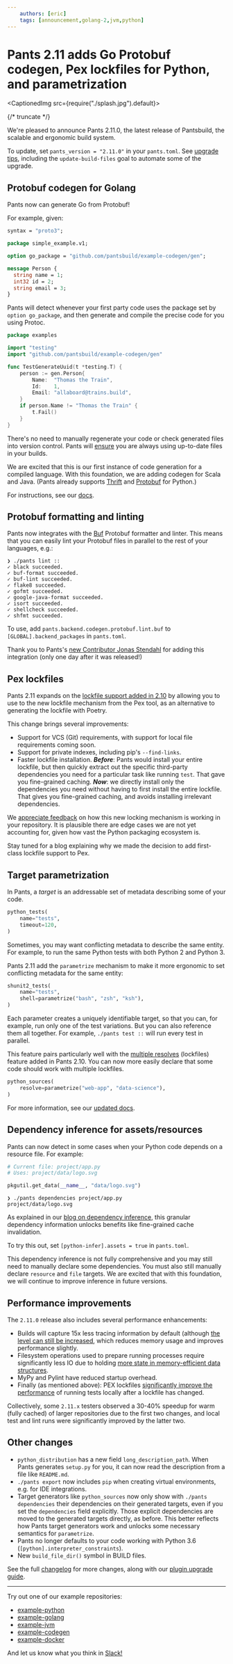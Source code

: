 ```yaml
---
    authors: [eric]
    tags: [announcement,golang-2,jvm,python]
---
```


# Pants 2.11 adds Go Protobuf codegen, Pex lockfiles for Python, and parametrization

<CaptionedImg src={require("./splash.jpg").default}></CaptionedImg>

{/* truncate */}

We're pleased to announce Pants 2.11.0, the latest release of Pantsbuild, the scalable and ergonomic build system.

To update, set `pants_version = "2.11.0"` in your `pants.toml`. See [upgrade tips](https://www.pantsbuild.org/docs/upgrade-tips), including the `update-build-files` goal to automate some of the upgrade.

## Protobuf codegen for Golang

Pants now can generate Go from Protobuf!

For example, given:

```protobuf
syntax = "proto3";

package simple_example.v1;

option go_package = "github.com/pantsbuild/example-codegen/gen";

message Person {
  string name = 1;
  int32 id = 2;
  string email = 3;
}
```

Pants will detect whenever your first party code uses the package set by `option go_package`, and then generate and compile the precise code for you using Protoc.

```go
package examples

import "testing"
import "github.com/pantsbuild/example-codegen/gen"

func TestGenerateUuid(t *testing.T) {
    person := gen.Person{
        Name:  "Thomas the Train",
        Id:    1,
        Email: "allaboard@trains.build",
    }
    if person.Name != "Thomas the Train" {
        t.Fail()
    }
}
```

There's no need to manually regenerate your code or check generated files into version control. Pants will [ensure](../2022-03-07-thrift-python/index.md) you are always using up-to-date files in your builds.

We are excited that this is our first instance of code generation for a compiled language. With this foundation, we are adding codegen for Scala and Java. (Pants already supports [Thrift](https://www.pantsbuild.org/docs/thrift-python) and [Protobuf](https://www.pantsbuild.org/docs/protobuf-python) for Python.)

For instructions, see our [docs](https://www.pantsbuild.org/v2.11/docs/protobuf-go).

## Protobuf formatting and linting

Pants now integrates with the [Buf](https://docs.buf.build/lint/overviewhttps://docs.buf.build/lint/overview) Protobuf formatter and linter. This means that you can easily lint your Protobuf files in parallel to the rest of your languages, e.g.:

```
❯ ./pants lint ::
✓ black succeeded.
✓ buf-format succeeded.
✓ buf-lint succeeded.
✓ flake8 succeeded.
✓ gofmt succeeded.
✓ google-java-format succeeded.
✓ isort succeeded.
✓ shellcheck succeeded.
✓ shfmt succeeded.
```

To use, add `pants.backend.codegen.protobuf.lint.buf` to `[GLOBAL].backend_packages` in `pants.toml`.

Thank you to Pants's [new Contributor Jonas Stendahl](https://groups.google.com/g/pants-devel/c/WRZanfHS_cs/m/yA0PhAr6AQAJ) for adding this integration (only one day after it was released!)

## Pex lockfiles

Pants 2.11 expands on the [lockfile support added in 2.10](../2022-03-23-introducing-pants-2-10/index.md) by allowing you to use to the new lockfile mechanism from the Pex tool, as an alternative to generating the lockfile with Poetry.

This change brings several improvements:

- Support for VCS (Git) requirements, with support for local file requirements coming soon.
- Support for private indexes, including pip's `--find-links`.
- Faster lockfile installation. _**Before**_: Pants would install your entire lockfile, but then quickly extract out the specific third-party dependencies you need for a particular task like running `test`. That gave you fine-grained caching. **_Now_**: we directly install only the dependencies you need without having to first install the entire lockfile. That gives you fine-grained caching, and avoids installing irrelevant dependencies.

We [appreciate feedback](https://www.pantsbuild.org/docs/getting-help) on how this new locking mechanism is working in your repository. It is plausible there are edge cases we are not yet accounting for, given how vast the Python packaging ecosystem is.

Stay tuned for a blog explaining why we made the decision to add first-class lockfile support to Pex.

## Target parametrization

In Pants, a _target_ is an addressable set of metadata describing some of your code.

```python
python_tests(
    name="tests",
    timeout=120,
)
```

Sometimes, you may want conflicting metadata to describe the same entity. For example, to run the same Python tests with both Python 2 and Python 3.

Pants 2.11 add the `parametrize` mechanism to make it more ergonomic to set conflicting metadata for the same entity:

```python
shunit2_tests(
    name="tests",
    shell=parametrize("bash", "zsh", "ksh"),
)
```

Each parameter creates a uniquely identifiable target, so that you can, for example, run only one of the test variations. But you can also reference them all together. For example, `./pants test ::` will run every test in parallel.

This feature pairs particularly well with the [multiple resolves](../2022-05-25-multiple-lockfiles-python/index.md) (lockfiles) feature added in Pants 2.10. You can now more easily declare that some code should work with multiple lockfiles.

```python
python_sources(
    resolve=parametrize("web-app", "data-science"),
)
```

For more information, see our [updated docs](https://www.pantsbuild.org/v2.11/docs/targets#parametrizing-targets).

## Dependency inference for assets/resources

Pants can now detect in some cases when your Python code depends on a resource file. For example:

```python
# Current file: project/app.py
# Uses: project/data/logo.svg

pkgutil.get_data(__name__, "data/logo.svg")
```

```
❯ ./pants dependencies project/app.py
project/data/logo.svg
```

As explained in our [blog on dependency inference](../2020-10-29-dependency-inference/index.md), this granular dependency information unlocks benefits like fine-grained cache invalidation.

To try this out, set `[python-infer].assets = true` in `pants.toml`.

This dependency inference is not fully comprehensive and you may still need to manually declare some dependencies. You must also still manually declare `resource` and `file` targets. We are excited that with this foundation, we will continue to improve inference in future versions.

## Performance improvements

The `2.11.0` release also includes several performance enhancements:

- Builds will capture 15x less tracing information by default (although [the level can still be increased](https://www.pantsbuild.org/v2.11/docs/reference-global#section-streaming-workunits-level), which reduces memory usage and improves performance slightly.
- Filesystem operations used to prepare running processes require significantly less IO due to holding [more state in memory-efficient data structures](https://github.com/pantsbuild/pants/issues/13112).
- MyPy and Pylint have reduced startup overhead.
- Finally (as mentioned above): PEX lockfiles [significantly improve the performance](https://github.com/pantsbuild/pants/pull/14944) of running tests locally after a lockfile has changed.

Collectively, some `2.11.x` testers observed a 30-40% speedup for warm (fully cached) of larger repositories due to the first two changes, and local test and lint runs were significantly improved by the latter two.

## Other changes

- `python_distribution` has a new field `long_description_path`. When Pants generates `setup.py` for you, it can now read the description from a file like `README.md`.
- `./pants export` now includes `pip` when creating virtual environments, e.g. for IDE integrations.
- Target generators like `python_sources` now only show with `./pants dependencies` their dependencies on their generated targets, even if you set the `dependencies` field explicitly. Those explicit dependencies are moved to the generated targets directly, as before. This better reflects how Pants target generators work and unlocks some necessary semantics for `parametrize`.
- Pants no longer defaults to your code working with Python 3.6 (`[python].interpreter_constraints`).
- New `build_file_dir()` symbol in BUILD files.

See the full [changelog](https://github.com/pantsbuild/pants/blob/main/src/python/pants/notes/2.11.x.md) for more changes, along with our [plugin upgrade guide](https://www.pantsbuild.org/docs/plugin-upgrade-guide).

---

Try out one of our example repositories:

- [example-python](https://github.com/pantsbuild/example-python)
- [example-golang](https://github.com/pantsbuild/example-golang)
- [example-jvm](https://github.com/pantsbuild/example-jvm)
- [example-codegen](https://github.com/pantsbuild/example-codegen)
- [example-docker](https://github.com/pantsbuild/example-docker)

And let us know what you think in [Slack!](https://www.pantsbuild.org/docs/getting-help)
